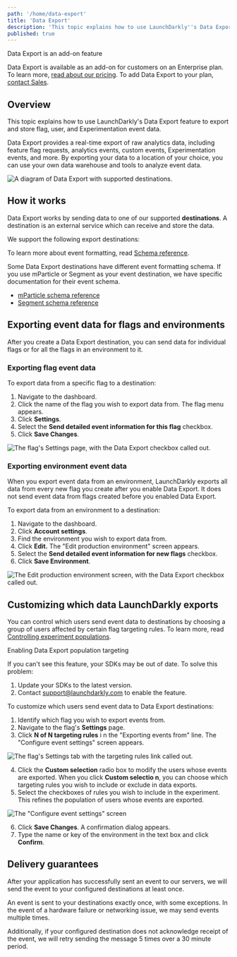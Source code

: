 ```yaml
---
path: '/home/data-export'
title: 'Data Export'
description: 'This topic explains how to use LaunchDarkly''s Data Export feature to export and store flag, user, and Experimentation event data. Data Export provides a real-time export of raw analytics data, including feature flag requests, analytics events, custom events, Experimentation events, and more.'
published: true
---
```


<Callout intent="primary">
  <CalloutTitle>Data Export is an add-on feature</CalloutTitle>
  <CalloutDescription>

Data Export is available as an add-on for customers on an Enterprise plan. To learn more, [read about our pricing](https://launchdarkly.com/pricing/). To add Data Export to your plan, [contact Sales](https://launchdarkly.com/contact-sales/).

  </CalloutDescription>
</Callout>

## Overview

This topic explains how to use LaunchDarkly's Data Export feature to export and store flag, user, and Experimentation event data.

Data Export provides a real-time export of raw analytics data, including feature flag requests, analytics events, custom events, Experimentation events, and more. By exporting your data to a location of your choice, you can use your own data warehouse and tools to analyze event data.

![A diagram of Data Export with supported destinations.](../images/data-export.png)

## How it works

Data Export works by sending data to one of our supported **destinations**. A destination is an external service which can receive and store the data.

We support the following export destinations:

<ChildPageList path="/home/data-export" omit="/home/data-export/schema-reference" />

To learn more about event formatting, read [Schema reference](/home/data-export/schema-reference).

Some Data Export destinations have different event formatting schema. If you use mParticle or Segment as your event destination, we have specific documentation for their event schema.

* [mParticle schema reference](/home/data-export/mparticle-schema-reference)
* [Segment schema reference](/home/data-export/segment-schema-reference)

## Exporting event data for flags and environments

After you create a Data Export destination, you can send data for individual flags or for all the flags in an environment to it.

### Exporting flag event data

To export data from a specific flag to a destination:

1. Navigate to the dashboard.
2. Click the name of the flag you wish to export data from. The flag menu appears.
3. Click **Settings**.
4. Select the **Send detailed event information for this flag** checkbox.
5. Click **Save Changes**.

![The flag's Settings page, with the Data Export checkbox called out.](../images/data-export-detailed-event-info-callout.png)


### Exporting environment event data

When you export event data from an environment, LaunchDarkly exports all data from every new flag you create after you enable Data Export. It does not send event data from flags created before you enabled Data Export.

To export data from an environment to a destination:

1. Navigate to the dashboard.
2. Click **Account settings**.
3. Find the environment you wish to export data from.
4. Click **Edit.** The "Edit production environment" screen appears.
5. Select the **Send detailed event information for new flags** checkbox.
6. Click **Save Environment**.

![The Edit production environment screen, with the Data Export checkbox called out.](../images/data-export-env-detailed-event-info-callout.png)


## Customizing which data LaunchDarkly exports

You can control which users send event data to destinations by choosing a group of users affected by certain flag targeting rules. To learn more, read [Controlling experiment populations](/home/experimentation/populations).

<Callout intent="alert">
  <CalloutTitle>Enabling Data Export population targeting</CalloutTitle>
<CalloutDescription>

If you can't see this feature, your SDKs may be out of date. To solve this problem:

1. Update your SDKs to the latest version.
2. Contact [support@launchdarkly.com](mailto:support@launchdarkly.com) to enable the feature.

</CalloutDescription>

</Callout>

To customize which users send event data to Data Export destinations:

1. Identify which flag you wish to export events from.
2. Navigate to the flag's **Settings** page.
3. Click **N of N targeting rules** i
n the "Exporting events from" line. The "Configure event settings" screen appears.


![The flag's Settings tab with the targeting rules link called out.](../images/flag-settings-data-export-targeting-rules-callout.png)


4. Click the **Custom selection** radio box to modify the users whose events are exported. When you click **Custom selectio
n**, you can choose which targeting rules you wish to include or exclude in data exports.
5. Select the checkboxes of rules you wish to include in the experiment. This refines the population of users whose events are exported.

![The "Configure event settings" screen](../images/experiments-rules-custom-selection.png)


6. Click **Save Changes**. A confirmation dialog appears.
7. Type the name or key of the environment in the text box and click **Confirm**.

## Delivery guarantees

After your application has successfully sent an event to our servers, we will send the event to your configured destinations at least once.

An event is sent to your destinations exactly once, with some exceptions. In the event of a hardware failure or networking issue, we may send events multiple times.

Additionally, if your configured destination does not acknowledge receipt of the event, we will retry sending the message 5 times over a 30 minute period.
